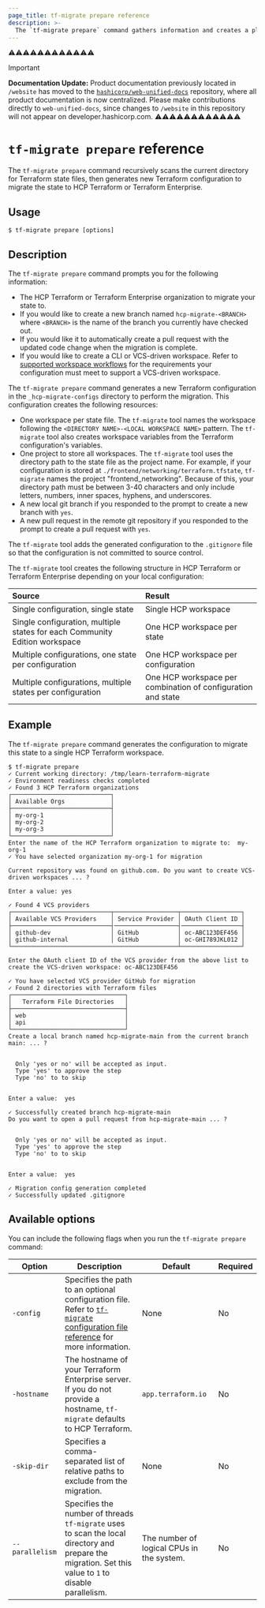 ```yaml
---
page_title: tf-migrate prepare reference
description: >-
  The `tf-migrate prepare` command gathers information and creates a plan to migrate your Terraform Community Edition state.
---
```


⚠️⚠️⚠️⚠️⚠️⚠️⚠️⚠️⚠️⚠️⚠️⚠️
> [!IMPORTANT]  
> **Documentation Update:** Product documentation previously located in `/website` has moved to the [`hashicorp/web-unified-docs`](https://github.com/hashicorp/web-unified-docs) repository, where all product documentation is now centralized. Please make contributions directly to `web-unified-docs`, since changes to `/website` in this repository will not appear on developer.hashicorp.com.
⚠️⚠️⚠️⚠️⚠️⚠️⚠️⚠️⚠️⚠️⚠️⚠️

# `tf-migrate prepare` reference

The `tf-migrate prepare` command recursively scans the current directory for Terraform state files, then generates new Terraform configuration to migrate the state to HCP Terraform or Terraform Enterprise. 

## Usage

```
$ tf-migrate prepare [options]
```

## Description

The `tf-migrate prepare` command prompts you for the following information:

- The HCP Terraform or Terraform Enterprise organization to migrate your state to.
- If you would like to create a new branch named `hcp-migrate-<BRANCH>` where `<BRANCH>` is the name of the branch you currently have checked out.  
- If you would like it to automatically create a pull request with the updated code change when the migration is complete.
- If you would like to create a CLI or VCS-driven workspace. Refer to [supported workspace workflows](/terraform/cloud-docs/migrate/tf-migrate#supported-workspace-workflows) for the requirements your configuration must meet to support a VCS-driven workspace.

The `tf-migrate prepare` command generates a new Terraform configuration in the `_hcp-migrate-configs` directory to perform the migration. This configuration creates the following resources:

- One workspace per state file. The `tf-migrate` tool names the workspace following the `<DIRECTORY NAME>-<LOCAL WORKSPACE NAME>` pattern. The `tf-migrate` tool also creates workspace variables from the Terraform configuration's variables.
- One project to store all workspaces. The `tf-migrate` tool uses the directory path to the state file as the project name. For example, if your configuration is stored at `./frontend/networking/terraform.tfstate`, `tf-migrate` names the project "frontend_networking". Because of this, your directory path must be between 3-40 characters and only include letters, numbers, inner spaces, hyphens, and underscores.
- A new local git branch if you responded to the prompt to create a new branch with `yes`.  
- A new pull request in the remote git repository if you responded to the prompt to create a pull request with `yes`.

The `tf-migrate` tool adds the generated configuration to the `.gitignore` file so that the configuration is not committed to source control.

The `tf-migrate` tool creates the following structure in HCP Terraform or Terraform Enterprise depending on your local configuration:

| Source | Result |
| :---- | :---- |
| Single configuration, single state | Single HCP workspace |
| Single configuration, multiple states for each Community Edition workspace | One HCP workspace per state |
| Multiple configurations, one state per configuration | One HCP workspace per configuration |
| Multiple configurations, multiple states per configuration | One HCP workspace per combination of configuration and state |

## Example


The `tf-migrate prepare` command generates the configuration to migrate this state to a single HCP Terraform workspace.

<CodeBlockConfig hideClipboard>

```
$ tf-migrate prepare
✓ Current working directory: /tmp/learn-terraform-migrate
✓ Environment readiness checks completed
✓ Found 3 HCP Terraform organizations
┌────────────────────────────┐
│ Available Orgs             │
├────────────────────────────┤
│ my-org-1                   │
│ my-org-2                   │
│ my-org-3                   │
└────────────────────────────┘
Enter the name of the HCP Terraform organization to migrate to:  my-org-1
✓ You have selected organization my-org-1 for migration

Current repository was found on github.com. Do you want to create VCS-driven workspaces ... ?

Enter a value: yes

✓ Found 4 VCS providers 
┌────────────────────────────┬──────────────────┬─────────────────┐
│ Available VCS Providers    │ Service Provider │ OAuth Client ID │
├────────────────────────────┤──────────────────┤─────────────────┤
│ github-dev                 │ GitHub           │ oc-ABC123DEF456 │
│ github-internal            │ GitHub           │ oc-GHI789JKL012 │
└───────────────────────────────────────────────┴─────────────────┘

Enter the OAuth client ID of the VCS provider from the above list to create the VCS-driven workspace: oc-ABC123DEF456

✓ You have selected VCS provider GitHub for migration
✓ Found 2 directories with Terraform files
┌────────────────────────────────┐
│   Terraform File Directories   │
├────────────────────────────────┤
│ web                            │
│ api                            │
└────────────────────────────────┘
Create a local branch named hcp-migrate-main from the current branch main: ... ?


  Only 'yes or no' will be accepted as input.
  Type 'yes' to approve the step
  Type 'no' to to skip


Enter a value:  yes

✓ Successfully created branch hcp-migrate-main
Do you want to open a pull request from hcp-migrate-main ... ?


  Only 'yes or no' will be accepted as input.
  Type 'yes' to approve the step
  Type 'no' to to skip


Enter a value:  yes

✓ Migration config generation completed
✓ Successfully updated .gitignore
```

</CodeBlockConfig>

## Available options

You can include the following flags when you run the `tf-migrate prepare` command:

| Option | Description | Default | Required |
| ------ | ----------- | ------- | -------- |
| `-config` | Specifies the path to an optional configuration file. Refer to  [`tf-migrate` configuration file reference](/terraform/cloud-docs/migrate/tf-migrate/reference/configuration) for more information. | None | No |
| `-hostname` | The hostname of your Terraform Enterprise server. If you do not provide a hostname, `tf-migrate` defaults to HCP Terraform. | `app.terraform.io` | No |
| `-skip-dir` | Specifies a comma-separated list of relative paths to exclude from the migration. | None | No |
|`--parallelism` | Specifies the number of threads `tf-migrate` uses to scan the local directory and prepare the migration. Set this value to `1` to disable parallelism. | The number of logical CPUs in the system. | No |
